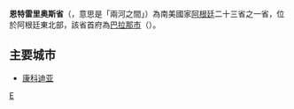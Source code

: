 {{Infobox Province AR
|province = 恩特雷里奥斯省
|native_name = Entre Rios
|image_flag = Bandera de la Provincia de Entre Ríos.svg
|image_seal = Escudo de la Provincia de Entre Ríos.svg
|capital =[[File:Bandera_de_Paraná,_Entre_Ríos.svg|border]] [[巴拉那|巴拉那]]
|area = 78,781
|population = 1,158,147 (2001)
|density = 14.7
|governor = [[Jorge_Busti|Dr. Jorge Busti]]
|demonym = ''Entrerriano''
|comments =
|iso3166_2=E
}} 
'''恩特雷里奥斯省'''（{{lang|es|Entre Ríos}}，意思是「兩河之間」）為南美國家[[阿根廷|阿根廷]]二十三省之一省，位於阿根廷東北部，該省首府為[[巴拉那市|巴拉那市]]（{{lang|es|Paraná}}）。

== 主要城市 ==
* [[康科迪亚_(阿根廷)|康科迪亚]]
{{Commons category|Entre Ríos Province|position=left}}
{{阿根廷行政區劃}}

[[Category:阿根廷省份|E]]